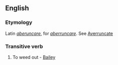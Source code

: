 ==English==

===Etymology===
Latin ''[[aberuncare]]'', for ''[[aberruncare]]''. See [[averruncate|Averruncate]]

===Transitive verb===
{{en-verb|aberuncat|ing}}

# {{obsolete}} To weed out - [[Bailey]]